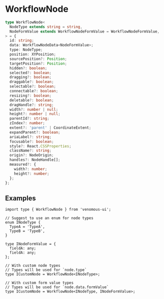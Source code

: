 
# WorkflowNode

```ts
type WorkflowNode<
  NodeType extends string = string,
  NodeFormValue extends WorkflowNodeFormValue = WorkflowNodeFormValue,
> = {
  id: string;
  data: WorkflowNodeData<NodeFormValue>;
  type: NodeType;
  position: XYPosition;
  sourcePosition?: Position;
  targetPosition?: Position;
  hidden?: boolean;
  selected?: boolean;
  dragging?: boolean;
  draggable?: boolean;
  selectable?: boolean;
  connectable?: boolean;
  resizing?: boolean;
  deletable?: boolean;
  dragHandle?: string;
  width?: number | null;
  height?: number | null;
  parentId?: string;
  zIndex?: number;
  extent?: 'parent' | CoordinateExtent;
  expandParent?: boolean;
  ariaLabel?: string;
  focusable?: boolean;
  style?: React.CSSProperties;
  className?: string;
  origin?: NodeOrigin;
  handles?: NodeHandle[];
  measured?: {
    width?: number;
    height?: number;
  };
};
```

## Examples

```tsx
import type { WorkflowNode } from 'venomous-ui';

// Suggest to use an enum for node types
enum INodeType {
  TypeA = 'TypeA',
  TypeB = 'TypeB',
}

type INodeFormValue = {
  fieldA: any;
  fieldA: any;
};

// With custom node types
// Types will be used for `node.type`
type ICustomNode = WorkflowNode<INodeType>;

// With custom form value types
// Types will be used for `node.data.formValue`
type ICustomNode = WorkflowNode<INodeType, INodeFormValue>;
```
